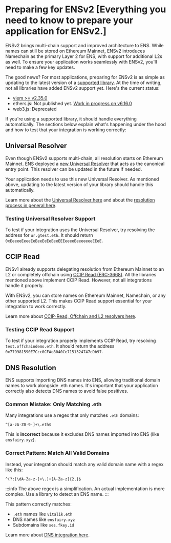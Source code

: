# Preparing for ENSv2 [Everything you need to know to prepare your application for ENSv2.]

ENSv2 brings multi-chain support and improved architecture to ENS. While names can still be stored on Ethereum Mainnet, ENSv2 introduces Namechain as the primary Layer 2 for ENS, with support for additional L2s as well. To ensure your application works seamlessly with ENSv2, you'll need to make a few key updates.

The good news? For most applications, preparing for ENSv2 is as simple as updating to the latest version of a [supported library](/web/libraries). At the time of writing, not all libraries have added ENSv2 support yet. Here's the current status:

- [viem >= v2.35.0](https://github.com/wevm/viem/blob/main/src/CHANGELOG.md#2350)
- ethers.js: Not published yet. [Work in progress on v6.16.0](https://github.com/ethers-io/ethers.js/tree/wip-v6.16.0-ens)
- web3.js: Deprecated

If you're using a supported library, it should handle everything automatically. The sections below explain what's happening under the hood and how to test that your integration is working correctly:

## Universal Resolver

Even though ENSv2 supports multi-chain, all resolution starts on Ethereum Mainnet. ENS deployed a [new Universal Resolver](https://eth.blockscout.com/address/0xeEeEEEeE14D718C2B47D9923Deab1335E144EeEe) that acts as the canonical entry point. This resolver can be updated in the future if needed.

Your application needs to use this new Universal Resolver. As mentioned above, updating to the latest version of your library should handle this automatically.

Learn more about the [Universal Resolver here](/resolvers/universal) and about the [resolution process in general here](/resolution).

### Testing Universal Resolver Support

To test if your integration uses the Universal Resolver, try resolving the address for `ur.gtest.eth`. It should return `0xEeeeeEeeeEeEeeEeEeEeeEEEeeeeEeeeeeeeEEeE`.

## CCIP Read

ENSv1 already supports delegating resolution from Ethereum Mainnet to an L2 or completely offchain using [CCIP Read (ERC-3668)](/learn/ccip-read). All the libraries mentioned above implement CCIP Read. However, not all integrations handle it properly.

With ENSv2, you can store names on Ethereum Mainnet, Namechain, or any other supported L2. This makes CCIP Read support essential for your integration to work correctly.

Learn more about [CCIP-Read, Offchain and L2 resolvers here](/resolvers/ccip-read).

### Testing CCIP Read Support

To test if your integration properly implements CCIP Read, try resolving `test.offchaindemo.eth`. It should return the address `0x779981590E7Ccc0CFAe8040Ce7151324747cDb97`.

## DNS Resolution

ENS supports importing DNS names into ENS, allowing traditional domain names to work alongside .eth names. It's important that your application correctly also detects DNS names to avoid false positives.

### Common Mistake: Only Matching .eth

Many integrations use a regex that only matches `.eth` domains:

```regex
^[a-zA-Z0-9-]+\.eth$
```

This is **incorrect** because it excludes DNS names imported into ENS (like `ensfairy.xyz`).

### Correct Pattern: Match All Valid Domains

Instead, your integration should match any valid domain name with a regex like this:

```regex
^(?:[\dA-Za-z-]+\.)+[A-Za-z]{2,}$
```

:::info
The above regex is a simplification. An actual implementation is more complex. Use a library to detect an ENS name.
:::

This pattern correctly matches:

- `.eth` names like `vitalik.eth`
- DNS names like `ensfairy.xyz`
- Subdomains like `ses.fkey.id`

Learn more about [DNS integration here](/learn/dns).
